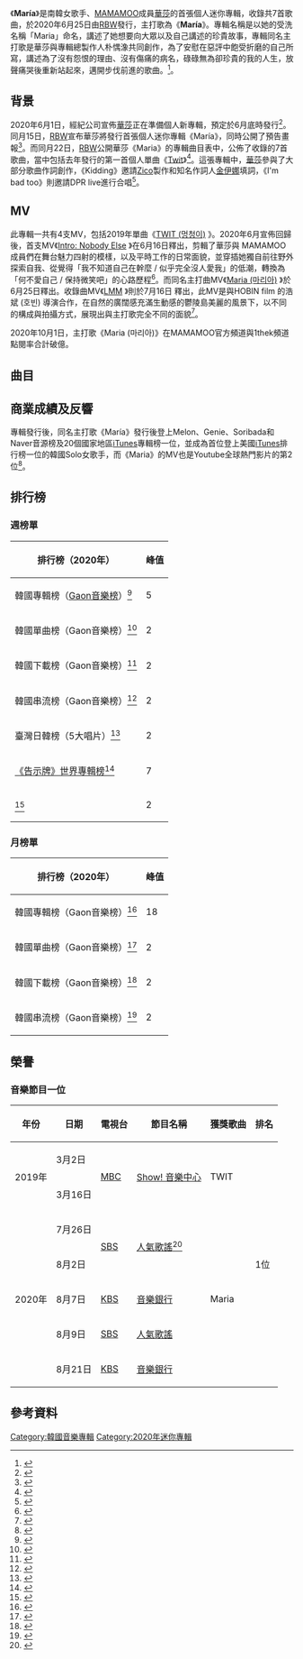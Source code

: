{{lowercase}}
{{Infobox album
| Name        = María
| Type        = 迷你專輯
| Artist      = [[華莎|華莎]]
| Cover       = 
| Released    = 2020年6月25日
| Recorded    = RBW Studio 
| Genre       =[[韓國流行音樂|韓國流行音樂]]
| Length      = 
| Language    = [[韓語|韓語]]、[[英語|英語]]
| Label       =[[Kakao_M|Kakao M]]
| Producer    = 
| Reviews     =
| Misc        = 
{{External music video
|Type=ep
|{{YouTube|brZRDjFIFJs|María}}
}}
 {{Singles
 | Name = '''María'''
 | Type = ep
 | Single 1 = [[Twit|Twit]]
 | Single 1 date = 2019年2月13日
 | Single 2 = María
 | Single 2 date = 2020年6月25日
}}
}}

《'''María'''》是南韓女歌手、[[MAMAMOO|MAMAMOO]]成員[[華莎|華莎]]的首張個人迷你專輯，收錄共7首歌曲，於2020年6月25日由[[RBW|RBW]]發行，主打歌為《'''María'''》。專輯名稱是以她的受洗名稱「Maria」命名，講述了她想要向大眾以及自己講述的珍貴故事，專輯同名主打歌是華莎與專輯總製作人朴㥥潒共同創作，為了安慰在惡評中飽受折磨的自己所寫，講述為了沒有怨恨的理由、沒有傷痛的病名，碌碌無為卻珍貴的我的人生，放聲痛哭後重新站起來，邁開步伐前進的歌曲。<ref>{{cite web|url=https://www.kpopn.com/2020/06/29/mamamoo-hwasa-maria-mv|title=華莎親自填詞！首張個人專輯主打歌《María》MV 公開|first=|last=CHI|date=2020-06-29|website=www.kpopn.com}}</ref>。

==背景==
2020年6月1日，經紀公司宣佈[[華莎|華莎]]正在準備個人新專輯，預定於6月底時發行<ref>{{cite web|url=https://www.koreastardaily.com/tc/news/127183|title=太期待啦！MAMAMOO 華莎有望本月隻身回歸|website=KSD 韓星網}}</ref>。同月15日，[[RBW|RBW]]宣布華莎將發行首張個人迷你專輯《María》，同時公開了預告畫報<ref>{{cite web|url=https://www.koreastardaily.com/tc/news/127571|title=太期待啦！MAMAMOO 華莎將發行首張迷你專輯|website=KSD 韓星網|accessdate=2020-08-09|archive-date=2020-08-21|archive-url=https://web.archive.org/web/20200821174829/https://www.koreastardaily.com/tc/news/127571|dead-url=no}}</ref>。而同月22日，[[RBW|RBW]]公開華莎《Maria》的專輯曲目表中，公佈了收錄的7首歌曲，當中包括去年發行的第一首個人單曲《[[Twit|Twit]]》<ref>{{cite web|url=https://www.upower.com.hk/article/571832-%E8%8F%AF%E8%8E%8E%E5%9B%9E%E6%AD%B8%E5%BF%83%E8%A1%80%E5%82%91%E4%BD%9C-%E9%A6%96%E5%BC%B5%E5%80%8B%E4%BA%BA%E8%BF%B7%E4%BD%A0%E5%B0%88%E8%BC%AF-%E8%B6%85%E5%BC%B7%E9%99%A3%E5%AE%B9%E4%B8%8D%E8%83%BD|title=華莎回歸心血傑作 首張個人迷你專輯 超強陣容不能忽視|date=2020-06-22|website=www.upower.com.hk}}</ref>。這張專輯中，[[華莎|華莎]]參與了大部分歌曲作詞創作，《Kidding》邀請[[Zico|Zico]]製作和知名作詞人[[金伊娜|金伊娜]]填詞，《I'm bad too》則邀請DPR live進行合唱<ref>{{cite web|url=https://tw.news.yahoo.com/zico-dpr-live-%E8%B7%A8%E5%88%80-%E8%8F%AF%E8%8E%8E%E6%96%B0%E5%B0%88%E8%BC%AF%E9%99%A3%E5%AE%B9%E8%B6%85%E5%BC%B7%E5%A4%A7-024900350.html|title=Zico、DPR LIVE 跨刀 華莎新專輯陣容超強大！ - Yahoo奇摩新聞|website=tw.news.yahoo.com|accessdate=2020-08-09|archive-date=2020-10-06|archive-url=https://web.archive.org/web/20201006102149/https://tw.news.yahoo.com/zico-dpr-live-%E8%B7%A8%E5%88%80-%E8%8F%AF%E8%8E%8E%E6%96%B0%E5%B0%88%E8%BC%AF%E9%99%A3%E5%AE%B9%E8%B6%85%E5%BC%B7%E5%A4%A7-024900350.html|dead-url=no}}</ref>。

==MV==
此專輯一共有4支MV，包括2019年單曲《[https://www.youtube.com/watch?v=ScSn235gQx0 TWIT (멍청이)] {{Wayback|url=https://www.youtube.com/watch?v=ScSn235gQx0 |date=20200328041413 }}》。2020年6月宣佈回歸後，首支MV《[https://www.youtube.com/watch?v=OmnPr5Pxwsc Intro: Nobody Else] {{Wayback|url=https://www.youtube.com/watch?v=OmnPr5Pxwsc |date=20211103192124 }}》在6月16日釋出，剪輯了華莎與 MAMAMOO 成員們在舞台魅力四射的模樣，以及平時工作的日常面貌，並穿插她獨自前往野外探索自我、從覺得「我不知道自己在幹麼 / 似乎完全沒人愛我」的低潮，轉換為「何不愛自己 / 保持微笑吧」的心路歷程<ref>{{cite web|url=https://www.koreastardaily.com/tc/news/127615|title=華莎以個人專輯深入內心　首波預告片揭開坦率面貌|website=KSD 韓星網}}</ref>。而同名主打曲MV《[https://www.youtube.com/watch?v=brZRDjFIFJs Maria (마리아)] {{Wayback|url=https://www.youtube.com/watch?v=brZRDjFIFJs |date=20210117160357 }}》於6月25日釋出。收錄曲MV《[https://www.youtube.com/watch?v=pkjEpDeDLOg LMM] {{Wayback|url=https://www.youtube.com/watch?v=pkjEpDeDLOg |date=20201210095821 }}》則於7月16日
釋出，此MV是與HOBIN film 的浩斌 (호빈) 導演合作，在自然的廣闊感充滿生動感的鬱陵島美麗的風景下，以不同的構成與拍攝方式，展現出與主打歌完全不同的面貌<ref>{{cite web|url=https://www.kpopn.com/2020/07/17/mamamoo-hwasa-1st-mini-album-song-lmm-mv-release|title=MAMAMOO 華莎首張迷你專輯收錄曲《LMM》MV 公開|website=kpopn.com}}</ref>。

2020年10月1日，主打歌《Maria (마리아)》在MAMAMOO官方頻道與1thek頻道點閱率合計破億。

==曲目==

{{tracklist
| full_width      = yes
| collapsed       = 
| headline        = 《María》<ref name=melon>{{cite web|title=María|url=https://www.melon.com/album/detail.htm?albumId=10452351|publisher=MelOn|accessdate=2020-06-29|language=ko|date=2020-06-29|archive-date=2021-04-29|archive-url=https://web.archive.org/web/20210429182254/https://www.melon.com/album/detail.htm?albumId=10452351}}</ref>
| extra_column    = 
| total_length    =

| title1          = Intro: Nobody Else
| note1           = 
| lyrics1         = 朴㥥潒(RBW)
| music1          = 朴㥥潒(RBW)
| arranger1       = 朴㥥潒(RBW)
| length1         = 1:58

| title2          = ''' 마리아 (Maria)'''
| note2           = 
| lyrics2         = 朴㥥潒(RBW)<br>華莎
| music2          = 朴㥥潒(RBW)<br>華莎
| arranger2       = 朴㥥潒(RBW)
| length2         = 3:19

| title3          = Kidding
| note3           = 
| lyrics3         = [[金伊娜|金伊娜]]<br>[[Zico_(歌手)|Zico]]
| music3          = Zico<br>poptime<br>華莎
| arranger3       = Zico<br>poptime
| length3         = 2:46

| title4          = WHY
| note4           = 
| lyrics4         = 華莎<br>Cosmic Sound(RBW)<br>[[Cosmic_Girl|Cosmic Girl]]
| music4          = 華莎<br>Cosmic Sound(RBW)<br>Cosmic Girl
| arranger4       = Cosmic Sound(RBW)<br>Cosmic Girl
| length4         = 3:22

| title5          = I'm bad too
| note5           = Feat. DPR LIVE
| lyrics5         = 朴㥥潒(RBW)<br>DPR LIVE
| music5          = 朴㥥潒(RBW)
| arranger5       = 朴㥥潒(RBW)
| length5         = 2:13

| title6          = LMM
| note6           = 
| lyrics6         = 華莎<br>朴㥥潒(RBW)
| music6          = 華莎<br>朴㥥潒(RBW)
| arranger6       = 朴㥥潒(RBW)
| length6         = 4:42

| title7          = 멍청이 (twit)
| note7           = 
| lyrics7         = 金度勳(RBW)<br>朴㥥潒(RBW)<br>華莎
| music7          = 金度勳(RBW)<br>朴㥥潒(RBW)<br>華莎
| arranger7       = 金度勳(RBW)<br>朴㥥潒(RBW)
| length7         = 3:11
}}

==商業成績及反響==
專輯發行後，同名主打歌《María》發行後登上Melon、Genie、Soribada和Naver音源榜及20個國家地區[[iTunes|iTunes]]專輯榜一位，並成為首位登上美國[[iTunes|iTunes]]排行榜一位的韓國Solo女歌手，而《Maria》的MV也是Youtube全球熱門影片的第2位<ref>{{cite web|url=https://popbee.com/features/mamamoo-hwasa-maria-mv-hidden-messages-revealed/|title=「你已經夠美麗了！」新歌《Maria》，是 MAMAMOO 華莎送給每個女生的一番話|website=popbee.com|accessdate=2020-08-20|archive-date=2020-10-23|archive-url=https://web.archive.org/web/20201023033239/https://popbee.com/features/mamamoo-hwasa-maria-mv-hidden-messages-revealed/|dead-url=no}}</ref>。

==排行榜==
{{col-begin}}
{{col-2}}
===週榜單===
{|class="wikitable" style="text-align:center;"
|-
! 排行榜（2020年）||峰值
|-
| 韓國專輯榜（[[Gaon音樂榜|Gaon音樂榜]]）<ref>{{cite web|title=2020년 27주차 Album Chart|url=http://gaonchart.co.kr/main/section/chart/album.gaon?nationGbn=T&serviceGbn=ALBUM&targetTime=27&hitYear=2020&termGbn=week|publisher=gaon chart|4=|accessdate=2020-08-14|language=ko|archive-date=2021-10-01|archive-url=https://web.archive.org/web/20211001184921/http://gaonchart.co.kr/main/section/chart/album.gaon?serviceGbn=ALBUM&termGbn=week&hitYear=2020&targetTime=27&nationGbn=T}}</ref>  || 5
|-
| 韓國單曲榜（Gaon音樂榜）<ref>{{cite web|title=2020년 30주차 Digital Chart|url=http://gaonchart.co.kr/main/section/chart/online.gaon?nationGbn=T&serviceGbn=ALL&targetTime=30&hitYear=2020&termGbn=week|publisher=gaon chart|4=|accessdate=2020-08-14|language=ko|archive-date=2021-01-07|archive-url=https://web.archive.org/web/20210107162314/http://gaonchart.co.kr/main/section/chart/online.gaon?nationGbn=T&serviceGbn=ALL&targetTime=30&hitYear=2020&termGbn=week|dead-url=no}}</ref> || 2
|-
| 韓國下載榜（Gaon音樂榜）<ref>{{cite web|title=2020년 27주차 Download Chart|url=http://gaonchart.co.kr/main/section/chart/online.gaon?nationGbn=T&serviceGbn=S1020&targetTime=27&hitYear=2020&termGbn=week|publisher=gaon chart|accessdate=2020-08-14|language=ko|archive-date=2021-01-13|archive-url=https://web.archive.org/web/20210113102923/http://gaonchart.co.kr/main/section/chart/online.gaon?nationGbn=T&serviceGbn=S1020&targetTime=27&hitYear=2020&termGbn=week|dead-url=no}}</ref> || 2
|-
| 韓國串流榜（Gaon音樂榜）<ref>{{cite web|title=2020년 32주차 Streaming Chart|url=http://gaonchart.co.kr/main/section/chart/online.gaon?nationGbn=T&serviceGbn=S1040|publisher=gaon chart|accessdate=2020-08-14|language=ko|archive-date=2017-03-10|archive-url=https://web.archive.org/web/20170310055904/http://gaonchart.co.kr/main/section/chart/online.gaon?nationGbn=T&serviceGbn=S1040|dead-url=no}}</ref> || 2
|-
| 臺灣日韓榜（5大唱片）<ref>{{cite web|title=第27週日韓榜Top Five|url=https://www.5music.com.tw/CDTop.asp|publisher=Five Music|accessdate=2020-08-14|archive-date=2020-02-08|archive-url=https://web.archive.org/web/20200208093848/https://www.5music.com.tw/CDTop.asp|dead-url=no}}</ref>|| 2
|-
| [[告示牌世界專輯榜|《告示牌》世界專輯榜]]<ref>{{cite web|title=World Music: Top World Albums Chart|url=https://www.billboard.com/charts/world-albums/2018-07-11|publisher=Billboard|accessdate=2018-08-14|language=en}}</ref> || 7
|-
| {{tsl|en|Kpop Hot 100|告示牌韓國百強單曲|《告示牌》韓國百強單曲}}<ref>{{cite web|title=
Billboard Korea K-pop HOT 100|url=https://www.billboard.com/charts/k-pop-hot-100/2020-07-18|accessdate=2020-08-14|}}</ref>  || 2
|}
{{col-2}}

===月榜單===
{|class="wikitable" style="text-align:center;"
|-
! 排行榜（2020年）||峰值
|-
| 韓國專輯榜（Gaon音樂榜）<ref>{{cite web|title=2020년 06월 Album Chart|url=http://gaonchart.co.kr/main/section/chart/album.gaon?nationGbn=T&serviceGbn=&targetTime=06&hitYear=2020&termGbn=month|publisher=gaon chart|4=|accessdate=2020-08-14|language=ko|archive-date=2020-07-09|archive-url=https://web.archive.org/web/20200709030105/http://gaonchart.co.kr/main/section/chart/album.gaon?nationGbn=T&serviceGbn=&targetTime=06&hitYear=2020&termGbn=month|dead-url=no}}</ref>  || 18
|-
| 韓國單曲榜（Gaon音樂榜）<ref>{{cite web|title=2020년 07월 Digital Chart|url=http://gaonchart.co.kr/main/section/chart/online.gaon?nationGbn=T&serviceGbn=ALL&termGbn=month|publisher=gaon chart|accessdate=2020-08-14|language=ko|archive-date=2016-04-09|archive-url=https://web.archive.org/web/20160409193455/http://gaonchart.co.kr/main/section/chart/online.gaon?nationGbn=T&serviceGbn=ALL&termGbn=month|dead-url=no}}</ref> || 2
|-
| 韓國下載榜（Gaon音樂榜）<ref>{{cite web|title=2020년 07월 Download Chart|url=http://gaonchart.co.kr/main/section/chart/online.gaon?nationGbn=T&serviceGbn=S1020&termGbn=month|publisher=gaon chart|accessdate=2020-08-14|language=ko|archive-date=2017-03-14|archive-url=https://web.archive.org/web/20170314111606/http://gaonchart.co.kr/main/section/chart/online.gaon?nationGbn=T&serviceGbn=S1020&termGbn=month|dead-url=no}}</ref> || 2
|-
| 韓國串流榜（Gaon音樂榜）<ref>{{cite web|title=2020년 07월 Streaming Chart|url=http://gaonchart.co.kr/main/section/chart/online.gaon?nationGbn=T&serviceGbn=S1040&termGbn=month|publisher=gaon chart|accessdate=2020-08-14|language=ko|archive-date=2016-09-13|archive-url=https://web.archive.org/web/20160913020557/http://gaonchart.co.kr/main/section/chart/online.gaon?nationGbn=T&serviceGbn=S1040&termGbn=month|dead-url=no}}</ref> || 2
|}
{{col-end}}

==榮譽==
===音樂節目一位===
{| border="3" cellpadding="3" cellspacing="0" style="margin: 1em 1em 1em 0; background: #f9f9f9; border: 1px #aaa solid; border-collapse: collapse; font-size: small;"
|-style="background:#FDFEFE; font-weight:bold; text-align:center;"
!年份
!日期
!電視台
!節目名稱
!獲獎歌曲
!排名
|-
|rowspan=2|2019年
|3月2日
|rowspan=2|[[MBC|MBC]]
|rowspan=2|[[Show!_音樂中心|Show! 音樂中心]]
|rowspan=2|TWIT
|rowspan=7|1位
|-
|3月16日
|-
|rowspan=5|2020年
|7月26日
|rowspan=2|[[SBS|SBS]]
|rowspan=2|[[人氣歌謠|人氣歌謠]]<ref>{{cite web|url=https://www.koreastardaily.com/tc/news/129064|title=華莎持續發威 已蟬聯《人氣歌謠》三週冠軍！|website=KSD 韓星網|accessdate=2020-08-09|archive-date=2020-09-27|archive-url=https://web.archive.org/web/20200927230251/https://www.koreastardaily.com/tc/news/129064|dead-url=no}}</ref>
|rowspan=5|Maria
|-
|8月2日
|-
|8月7日
|[[KBS|KBS]]
|[[音樂銀行|音樂銀行]]
|-
|8月9日
|[[SBS|SBS]]
|[[人氣歌謠|人氣歌謠]]
|-
|8月21日
|[[KBS|KBS]]
|[[音樂銀行|音樂銀行]]
|}

== 參考資料 ==
{{Reflist}}

{{MAMAMOO}}

[[Category:韓國音樂專輯|Category:韓國音樂專輯]]
[[Category:2020年迷你專輯|Category:2020年迷你專輯]]